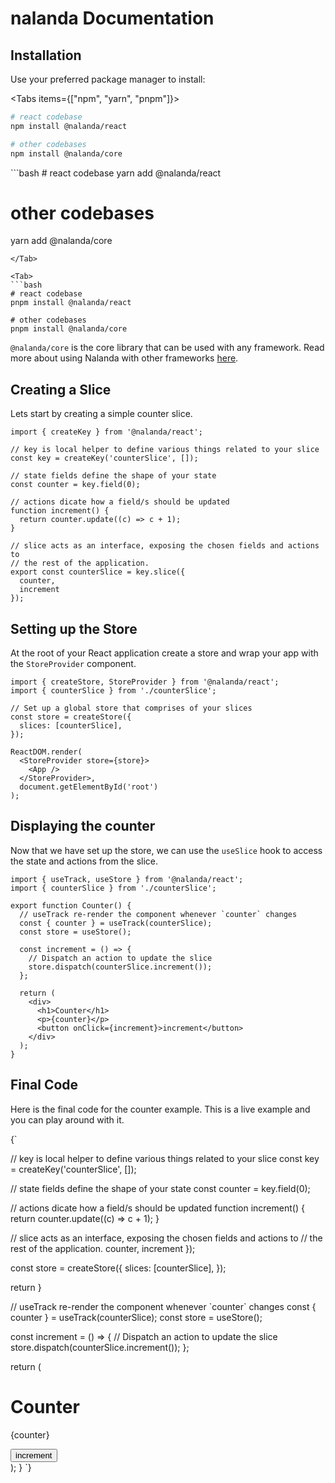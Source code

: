 
# nalanda Documentation

## Installation

Use your preferred package manager to install:

<Tabs items={["npm", "yarn", "pnpm"]}>
  <Tab>  
```bash
# react codebase
npm install @nalanda/react

# other codebases
npm install @nalanda/core
```
  </Tab>


<Tab>
```bash
# react codebase
yarn add @nalanda/react 

# other codebases
yarn add @nalanda/core
```
</Tab>

<Tab>
```bash
# react codebase
pnpm install @nalanda/react

# other codebases
pnpm install @nalanda/core
```
</Tab>
</Tabs>

<Callout type="info">

`@nalanda/core` is the core library that can be used with any framework.
 Read more about using Nalanda with <bold>other frameworks</bold> [here](/docs/advanced-topics/other-frameworks/).

</Callout>

## Creating a Slice

Lets start by creating a simple counter slice.

```tsx copy filename="counterSlice.ts"
import { createKey } from '@nalanda/react';

// key is local helper to define various things related to your slice
const key = createKey('counterSlice', []);

// state fields define the shape of your state
const counter = key.field(0);

// actions dicate how a field/s should be updated
function increment() {
  return counter.update((c) => c + 1);
}

// slice acts as an interface, exposing the chosen fields and actions to
// the rest of the application.
export const counterSlice = key.slice({
  counter,
  increment
});
```



## Setting up the Store

At the root of your React application create a store and wrap your app with the `StoreProvider` component.

```tsx copy filename="app.tsx"
import { createStore, StoreProvider } from '@nalanda/react';
import { counterSlice } from './counterSlice';

// Set up a global store that comprises of your slices
const store = createStore({
  slices: [counterSlice],
});

ReactDOM.render(
  <StoreProvider store={store}>
    <App />
  </StoreProvider>,
  document.getElementById('root')
);
```


## Displaying the counter

Now that we have set up the store, we can use the `useSlice` hook to access the state and actions from the slice.

```tsx copy filename="counter.tsx"
import { useTrack, useStore } from '@nalanda/react';
import { counterSlice } from './counterSlice';

export function Counter() {
  // useTrack re-render the component whenever `counter` changes
  const { counter } = useTrack(counterSlice);
  const store = useStore();

  const increment = () => {
    // Dispatch an action to update the slice
    store.dispatch(counterSlice.increment());
  };

  return (
    <div>
      <h1>Counter</h1>
      <p>{counter}</p>
      <button onClick={increment}>increment</button>
    </div>
  );
}
```


## Final Code

Here is the final code for the counter example. This is a live example and you can play around with it.

<CodeBlockVanilla height={600}>
{`

// key is local helper to define various things related to your slice
const key = createKey('counterSlice', []);

// state fields define the shape of your state
const counter = key.field(0);

// actions dicate how a field/s should be updated
function increment() {
  return counter.update((c) => c + 1);
}

// slice acts as an interface, exposing the chosen fields and actions to
// the rest of the application.
  counter,
  increment
});

const store = createStore({
  slices: [counterSlice],
});


  return <StoreProvider store={store}>
    <Counter />
    </StoreProvider>
}

  // useTrack re-render the component whenever \`counter\` changes
  const { counter } = useTrack(counterSlice);
  const store = useStore();

  const increment = () => {
    // Dispatch an action to update the slice
    store.dispatch(counterSlice.increment());
  };

  return (
    <div>
      <h1>Counter</h1>
      <p>{counter}</p>
      <button onClick={increment}>increment</button>
    </div>
  );
}
`}
</CodeBlockVanilla>
